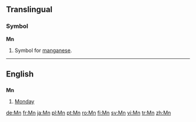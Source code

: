 {{see|.mn|MN}}
==Translingual==

===Symbol===
'''Mn'''

# {{element symbol}} Symbol for [[manganese]].

----

==English==

==={{abbreviation}}===
'''Mn'''

# [[Monday]]

[[de:Mn]]
[[fr:Mn]]
[[ja:Mn]]
[[pl:Mn]]
[[pt:Mn]]
[[ro:Mn]]
[[fi:Mn]]
[[sv:Mn]]
[[vi:Mn]]
[[tr:Mn]]
[[zh:Mn]]
